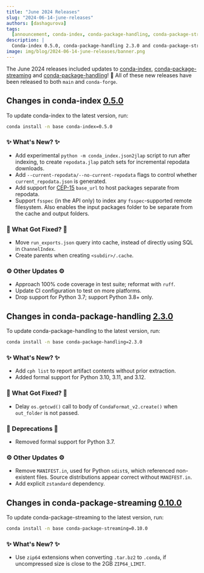 ```yaml
---
title: "June 2024 Releases"
slug: "2024-06-14-june-releases"
authors: [dashagurova]
tags:
  [announcement, conda-index, conda-package-handling, conda-package-streaming]
description: |
  Conda-index 0.5.0, conda-package-handling 2.3.0 and conda-package-streaming 0.10.0 have been released! 🎉
image: img/blog/2024-06-14-june-releases/banner.png
---
```


The June 2024 releases included updates to [conda-index](https://github.com/conda/conda-index), [conda-package-streaming](https://github.com/conda/conda-package-streaming) and [conda-package-handling](https://github.com/conda/conda-package-handling)! 🎉 All of these new releases have been released to both `main` and `conda-forge`.

## Changes in conda-index [0.5.0](https://github.com/conda/conda-index/releases/tag/0.5.0)

To update conda-index to the latest version, run:

```bash
conda install -n base conda-index=0.5.0
```

<!-- truncate -->

### ✨ What's New? ✨

- Add experimental `python -m conda_index.json2jlap` script to run after indexing, to create `repodata.jlap` patch sets for incremental repodata downloads.
- Add `--current-repodata/--no-current-repodata` flags to control whether
  `current_repodata.json` is generated.
- Add support for [CEP-15](https://github.com/conda/ceps/blob/main/cep-15.md) `base_url` to host packages separate from repodata.
- Support `fsspec` (in the API only) to index any `fsspec`-supported remote
  filesystem. Also enables the input packages folder to be separate from the
  cache and output folders.

### 🔧 What Got Fixed? 🔧

- Move `run_exports.json` query into cache, instead of directly using SQL in
  `ChannelIndex`.
- Create parents when creating `<subdir>/.cache`.

### ⚙️ Other Updates ⚙️

- Approach 100% code coverage in test suite; reformat with `ruff`.
- Update CI configuration to test on more platforms.
- Drop support for Python 3.7; support Python 3.8+ only.

## Changes in conda-package-handling [2.3.0](https://github.com/conda/conda-package-handling/releases/tag/2.3.0)

To update conda-package-handling to the latest version, run:

```bash
conda install -n base conda-package-handling=2.3.0
```

<!-- truncate -->

### ✨ What's New? ✨

- Add `cph list` to report artifact contents without prior extraction.
- Added formal support for Python 3.10, 3.11, and 3.12.

### 🔧 What Got Fixed? 🔧

- Delay `os.getcwd()` call to body of `CondaFormat_v2.create()` when `out_folder` is not passed.

### 🌅 Deprecations 🌅

- Removed formal support for Python 3.7.

### ⚙️ Other Updates ⚙️

- Remove `MANIFEST.in`, used for Python `sdist`s, which referenced non-existent files. Source distributions appear correct without `MANIFEST.in`.
- Add explicit `zstandard` dependency.

## Changes in conda-package-streaming [0.10.0](https://github.com/conda/conda-package-streaming/releases/tag/v0.10.0)

To update conda-package-streaming to the latest version, run:

```bash
conda install -n base conda-package-streaming=0.10.0
```

<!-- truncate -->

### ✨ What's New? ✨

- Use `zip64` extensions when converting `.tar.bz2` to `.conda`, if uncompressed size is close to the 2GB `ZIP64_LIMIT`.
